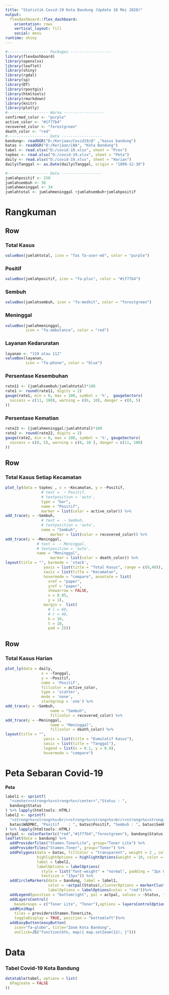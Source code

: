 ```yaml
---
title: "Statistik Covid-19 Kota Bandung (Update 10 Mei 2020)"
output: 
  flexdashboard::flex_dashboard:
    orientation: rows
    vertical_layout: fill
    social: menu
runtime: shiny
---
```


```r
#------------------ Packages ------------------
library(flexdashboard)
library(openxlsx)
library(leaflet)
library(shiny)
library(rgdal)
library(sp)
library(DT)
library(rpostgis)
library(htmltools)
library(rmarkdown)
library(knitr)
library(plotly)
#------------------ Warna ------------------
confirmed_color <- "purple"
active_color <- "#1f77b4"
recovered_color <- "forestgreen"
death_color <- "red"
#------------------ Data ------------------
bandung<- readOGR("D:/Kerjaan/Covid19/@" ,"kasus bandung")
batas <- readOGR("D:/Kerjaan/LNA", "Kota Bandung")
tabel <- read.xlsx("D:/covid-19.xlsx", sheet = "Prov")
topkec <- read.xlsx("D:/covid-19.xlsx", sheet = "Peta")
daily <- read.xlsx("D:/covid-19.xlsx", sheet = "Harian")
daily$Tanggal <- as.Date(daily$Tanggal, origin = "1899-12-30")

#------------------ Data ------------------
jumlahpositif <- 250
jumlahsembuh <- 38
jumlahmeninggal <- 34
jumlahtotal <- jumlahmeninggal +jumlahsembuh+jumlahpositif
```


Rangkuman
=======================================================================
Row
-----------------------------------------------------------------------
### Total Kasus
```r

valueBox(jumlahtotal, icon = "fas fa-user-md", color = "purple")
```

### Positif

```r
valueBox(jumlahpositif, icon = "fa-plus", color = "#1f77b4")
```

### Sembuh

```r
valueBox(jumlahsembuh, icon = "fa-medkit", color = "forestgreen")
```

### Meninggal

```r
valueBox(jumlahmeninggal, 
         icon = "fa-ambulance", color = "red")
```

### Layanan Kedaruratan

```r
layanan <- "119 atau 112"
valueBox(layanan, 
         icon = "fa-phone", color = "blue")

```

### Persentase Kesembuhan

```r
rate11 <- (jumlahsembuh/jumlahtotal)*100
rate1 <- round(rate11, digits = 2)
gauge(rate1, min = 0, max = 100, symbol = '%',  gaugeSectors(
  success = c(11, 100), warning = c(6, 10), danger = c(0, 5)
))
```

### Persentase Kematian

```r
rate22 <- (jumlahmeninggal/jumlahtotal)*100
rate2 <- round(rate22, digits = 2)
gauge(rate2, min = 0, max = 100, symbol = '%', gaugeSectors(
  success = c(0, 5), warning = c(6, 10 ), danger = c(11, 100)
))
```

Row
-----------------------------------------------------------------------
### Total Kasus Setiap Kecamatan
```r
plot_ly(data = topkec , x = ~Kecamatan, y = ~Positif, 
                # text =  ~ Positif, 
                # textposition = 'auto',
                type = "bar", 
                name = "Positif",
                marker = list(color = active_color)) %>%
add_trace(y = ~Sembuh, 
                # text =  ~ Sembuh, 
                # textposition = 'auto',
                name = "Sembuh",
                    marker = list(color = recovered_color)) %>%
add_trace(y = ~Meninggal, 
              # text =  ~ Meninggal, 
              # textposition = 'auto', 
              name = "Meninggal",
                    marker = list(color = death_color)) %>%
layout(title = "", barmode = 'stack',
                 yaxis = list(title = "Total Kasus", range = c(0,40)),
                 xaxis = list(title = "Kecamatan",
                 hovermode = "compare", annotate = list(
                   xref = "paper",
                   yref = "paper",
                   showarrow = FALSE,
                   x = 0.95,
                   y = 1),
                 margin =  list(
                   # l = 60,
                   # r = 40,
                   b = 10,
                   t = 10,
                   pad = 2)))
```

Row
-----------------------------------------------------------------------
### Total Kasus Harian
```r
plot_ly(data = daily,
                x = ~Tanggal,
                y = ~Positif, 
                name = 'Positif', 
                fillcolor = active_color,
                type = 'scatter',
                mode = 'none', 
                stackgroup = 'one') %>%
add_trace(y = ~Sembuh,
                    name = "Sembuh",
                    fillcolor = recovered_color) %>%
add_trace(y = ~Meninggal,
                    name = "Meninggal",
                    fillcolor = death_color) %>%
layout(title = "",
                 yaxis = list(title = "Kumulatif Kasus"),
                 xaxis = list(title = "Tanggal"),
                 legend = list(x = 0.1, y = 0.9),
                 hovermode = "compare")
```

Peta Sebaran Covid-19
=======================================================================
**Peta**
```r
label1 <- sprintf(
  "<center><strong>%s<strong>%s</center>","Status : ",
  bandung$Status
) %>% lapply(htmltools::HTML)
label2 <- sprintf(
  "<strong>%s<strong>%s<br/><strong>%s<strong>%s<br/><strong>%s<strong>%s<br/><strong>%s<strong>%s<br/>","Kecamatan ",
  batas$WADMKC, "Positif    : ", batas$Positif, "Sembuh : ", batas$Sembuh,"Meninggal : ", batas$Meninggal
) %>% lapply(htmltools::HTML)
actpal <- colorFactor(c("red","#1f77b4","forestgreen"), bandung$Status)
leaflet(data = bandung) %>%
  addProviderTiles("Stamen.TonerLite", group="Toner Lite") %>%
  addProviderTiles("Stamen.Toner", group="Toner") %>%
  addPolygons(data = batas, fillColor = "transparent", weight = 2 , color = "black", dashArray = 3,
              highlightOptions = highlightOptions(weight = 10, color = "red", fillColor = "yellow"),
              label = label2,
              labelOptions = labelOptions(
                style = list("font-weight" = "normal", padding = "3px 8px"),
                textsize = "15px")) %>%
  addCircleMarkers(data = bandung, label = label1,
                   color = ~actpal(Status),clusterOptions = markerClusterOptions(),
                   labelOptions = labelOptions(color = "red"))%>%
  addLegend(position = "bottomright", pal = actpal, values = ~Status, title = "Keterangan", opacity = 0.6) %>%
  addLayersControl(
    baseGroups = c("Toner Lite", "Toner"),options = layersControlOptions()) %>%
  addMiniMap(
    tiles = providers$Stamen.TonerLite,
    toggleDisplay = TRUE, position = "bottomleft")%>%
  addEasyButton(easyButton(
    icon="fa-globe", title="Zoom Kota Bandung",
    onClick=JS("function(btn, map){ map.setZoom(12); }")))
```


Data
=======================================================================
### Tabel Covid-19 Kota Bandung
```r
datatable(tabel, options = list(
  bPaginate = FALSE
))
```
